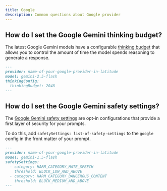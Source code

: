 ```yaml
---
title: Google
description: Common questions about Google provider
---
```


## How do I set the Google Gemini thinking budget?

The latest Google Gemini models have a configurable [thinking budget](https://ai.google.dev/gemini-api/docs/thinking) that allows you to control the amount of time the model spends reasoning to generate a response.

```markdown {4-5}
---
provider: name-of-your-google-provider-in-latitude
model: gemini-2.5-flash
thinkingConfig:
  thinkingBudget: 2048
---
```

## How do I set the Google Gemini safety settings?

The [Google Gemini safety settings](https://ai.google.dev/gemini-api/docs/safety-settings) are opt-in configurations that provide a first layer of security for your prompts.

To do this, add `safetySettings: list-of-safety-settings` to the `google` config in the front matter of your prompt.

```markdown {4-8}
---
provider: name-of-your-google-provider-in-latitude
model: gemini-1.5-flash
safetySettings:
  - category: HARM_CATEGORY_HATE_SPEECH
    threshold: BLOCK_LOW_AND_ABOVE
  - category: HARM_CATEGORY_DANGEROUS_CONTENT
    threshold: BLOCK_MEDIUM_AND_ABOVE
---
```
